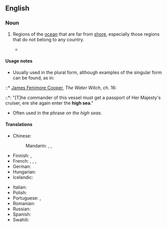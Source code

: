 ==English==

===Noun===
{{en-plural noun|head=[[high]] [[sea]]s|sg=high sea}}

# {{lb|en|nautical}} Regions of the [[ocean]] that are far from [[shore]], especially those regions that do not belong to any country.
#* {{quote-magazine|date=2013-06-08|volume=407|issue=8839|page=52|magazine={{w|The Economist}}
|title=[http://www.economist.com/news/international/21579039-chinas-growing-empire-ports-abroad-mainly-about-trade-not-aggression-new-masters The new masters and commanders]
|passage=From the ground, Colombo’s port does not look like much. . . . For mariners leaving the port after lonely nights on the '''high seas''', the delights of the B52 Night Club and Stallion Pub lie a stumble away.}}

====Usage notes====
* Usually used in the plural form, although examples of the singular form can be found, as in:
::* {{circa|1830}} [[w:James Fenimore Cooper|James Fenimore Cooper]], ''The Water Witch'', ch. 16:
::*: "[T]he commander of this vessel must get a passport of Her Majesty's cruiser, ere she again enter the '''high sea'''."
* Often used in the phrase ''on the high seas''.

====Translations====
{{trans-top|regions of ocean far from shore}}
* Chinese:
*: Mandarin: {{t+|cmn|遠海|sc=Hani}}, {{t+|cmn|远海|tr=yuǎnhǎi|sc=Hani}}, {{t+|cmn|公海|tr=gōnghǎi|sc=Hani}}
* Finnish: {{t+|fi|avomeri}}, {{t|fi|ulkomeri}}
* French: {{t+|fr|haute mer|f}}, {{t+|fr|large|m}}, {{t|fr|grand large|m}}, {{t+|fr|pleine mer|f}}
* German: {{t|de|Hochsee|f}}
* Hungarian: {{t+|hu|nyílt tenger}}
* Icelandic: {{t|is|aðalhaf|n}}
{{trans-mid}}
* Italian: {{t|it|alto mare|m}}
* Polish: {{t|pl|głębokie morze|n}}
* Portuguese: {{t+|pt|alto-mar|m}}, {{t+|pt|largo|m}}
* Romanian: {{t+|ro|larg|n}}
* Russian: {{t+|ru|откры́тое мо́ре|n}}
* Spanish: {{t+|es|alta mar|f}}
* Swahili: {{t+|sw|majimakuu}}
{{trans-bottom}}